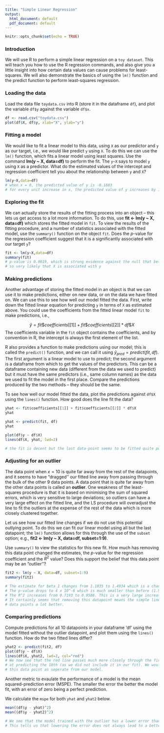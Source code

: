 ```yaml
---
title: "Simple Linear Regression"
output:
  html_document: default
  pdf_document: default
---
```


```r
knitr::opts_chunk$set(echo = TRUE)
```


### Introduction

We will use R to perform a simple linear regression on a `toy dataset`. This will teach you how to use the R regression commands, and also give you a little insight into how certain data values can cause problems for least-squares. We will also demonstrate the basics of using the `lm()` function and the predict function to perform least-squares regression. 

### Loading the data

Load the data file `toydata.csv` into R (store it in the dataframe `df`), and plot the variable `df$y` against the variable `df$x`.


```r
df <- read.csv("toydata.csv")
plot(df$X, df$y, xlab="X", ylab="y")
```

### Fitting a model

We would like to fit a linear model to this data, using `X` as our predictor and `y` as our target, i.e., we would like predict `y` using `X`. To do this we can use the `lm()` function, which fits a linear model using least squares. Use the command __lm(y ~ X, data=df)__ to perform the fit. The `y~X` says to model `y` using `X` as a predictor. What do the estimated values of the intercept and regression coefficient tell you about the relationship between `y` and `X`?


```r
lm(y~X,data=df)
# when x = 0, the predicted value of y is -0.1883
# for every unit increase in x, the predicted value of y increases by 1.1035
```

###  Exploring the fit

We can actually store the results of the fitting process into an object -- this lets us get access to a lot more information. To do this, use __fit <- lm(y ~ X, data=df)__ which stores the fitted model in `fit`. To view the results of the fitting procedure, and a number of statistics associated with the fitted model, use the `summary()` function on the object `fit`. Does the $p$-value for the regression coefficient suggest that it is a significantly associated with our target `y`?

```r
fit <- lm(y~X,data=df)
summary(fit)
# p-value is 0.0019, which is strong evidence against the null that beta_1 = 0;
# so very likely that X is associated with y 
```

### Making predictions

Another advantage of storing the fitted model in an object is that we can use it to make predictions, either on new data, or on the data we have fitted on. We can use this to see how well our model fitted the data. First, write down the fitted linear equation for predicting `y` in terms of `X` as estimated above. You could use the coefficients from the fitted linear model `fit` to make predictions, i.e.,

$$\hat{y} = fit\$coefficients[[1]] + fit\$coefficients[[2]]*df\$X$$ The coefficients variable in the `fit` object contains the coefficients, and by convention in R, the intercept is always the first element of the list.	

R also provides a function to make predictions using our model; this is called the `predict()` function, and we can call it using $\hat{y}_{pred} = predict(fit, df)$. The first argument is a linear model to use to predict; the second argument is a dataframe from which to get the values of the predictors. This can be a dataframe containing new data (different from the data we used to predict) but it must have the same predictors (i.e., same column names) as the data we used to fit the model in the first place. Compare the predictions produced by the two methods -- they should be the same.
	
To see how well our model fitted the data, plot the predictions against `df$X` using the `lines()` function. How good does the line fit the data?



```r
yhat <- fit$coefficients[[1]] + fit$coefficients[[2]] * df$X
yhat

yhat <- predict(fit, df)
yhat

plot(df$y ~ df$X)
lines(df$X, yhat, lwd=2)

# the fit is decent but the last data-point seems to be fitted quite poorly by the line
```

### Adjusting for an outlier
	
The data point when $x = 10$ is quite far away from the rest of the datapoints, and it seems to have "dragged'' our fitted line away from passing through the bulk of the other $9$ data points. A data point that is quite far away from the other data points is called an __outlier__. One weakness of the least-squares procedure is that it is based on minimising the sum of squared errors, which is very sensitive to large deviations; so outliers can have a very large effect on the fitted line, and the LS procedure will overadjust the line to fit the outliers at the expense of the rest of the data which is more closely clustered together.

Let us see how our fitted line changes if we do not use this potential outlying point. To do this we can fit our linear model using all but the last datapoint; the `lm()` function allows for this through the use of the `subset` option; e.g.,  __fit2 <- lm(y ~ X, data=df, subset=1:9)__.

Use `summary()` to view the statistics for this new fit. How much has removing this data point changed the estimates, the $p$-value for the regression coefficient and the $R^2$ value? Does this support the belief that this data point may be an "outlier''?

```r
fit2 <- lm(y ~ X, data=df, subset=1:9)
summary(fit2)

# The estimate for beta_1 changes from 1.1035 to 1.4934 which is a change of 35%. This is quite considerable
# The p-value drops to 4 x 10^-6 which is much smaller than before (1.9 * 10^-3)
# The R^2 increases from 0.7193 to 0.9588. This is a very large increase in goodness-of-fit
# It certainly seems that removing this datapoint means the simple linear model fits the remaining
# data points a lot better.
```

### Comparing predictions
	
Compute predictions for all $10$ datapoints in your dataframe 'df' using the model fitted without the outlier datapoint, and plot them using the `lines()` function. How do the two fitted lines differ?
	

```r
yhat2 <- predict(fit2, df)
plot(df$y ~ df$X)
lines(df$X, yhat2, lwd=2, col="red")
# We now see that the red line passes much more closely through the first 9 data points, but is even worse
# at predicting the 10th (as we did not include it in our fit). We would probably do well to treat
# this data point as seperate from our model.

```

Another metric to evaulate the performance of a model is the mean squared-prediction error (MSPE). The smaller the error the better the model fit, with an error of zero being a perfect prediction.

We calculate the `mspe` for both `yhat` and `yhat2` below.  

```r

mean((df$y - yhat)^2)
mean((df$y - yhat2)^2)

# We see that the model trained with the outlier has a lower error than the one with the outlier removed.
# This tells us that lowering the error does not always lead to a better model and it is very essential to identify and remove outliers. 
```




